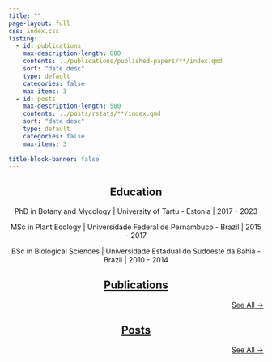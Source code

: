 ```yaml
---
title: ""
page-layout: full
css: index.css
listing:
  - id: publications	
    max-description-length: 800
    contents: ../publications/published-papers/**/index.qmd
    sort: "date desc"
    type: default
    categories: false
    max-items: 3
  - id: posts
    max-description-length: 500
    contents: ../posts/rstats/**/index.qmd
    sort: "date desc"
    type: default
    categories: false
    max-items: 3
    
title-block-banner: false
---
```


::: {style="text-align: center"}
## Education


PhD in Botany and Mycology \| University of Tartu - Estonia \| 2017 - 2023

MSc in Plant Ecology \| Universidade Federal de Pernambuco - Brazil \|  2015 - 2017

BSc in Biological Sciences \| Universidade Estadual do Sudoeste da Bahia - Brazil \| 2010 - 2014

:::

::: {style="text-align: center"}
## [Publications](../publications)
:::

::: {#publications}
:::

::: {style="text-align: right"}
[See All →](../publications)
:::

::: {style="text-align: center"}
## [Posts](../posts)
:::

::: {#posts}
:::

::: {style="text-align: right"}
[See All →](../posts)
:::
